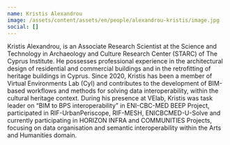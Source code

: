 ```yaml
---
name: Kristis Alexandrou
image: /assets/content/assets/en/people/alexandrou-kristis/image.jpg
social: []
---
```

Kristis Alexandrou, is an Associate Research Scientist at the Science and Technology in Archaeology and Culture Research Center (STARC) of The Cyprus Institute. He possesses professional experience in the architectural design of residential and commercial buildings and in the retrofitting of heritage buildings in Cyprus. Since 2020, Kristis has been a member of Virtual Environments Lab (CyI) and contributes to the development of BIM-based workflows and methods for solving data interoperability, within the cultural heritage context. During his presence at VElab, Kristis was task leader on “BIM to BPS interoperability” in ENI-CBC-MED BEEP Project, participated in RIF-UrbanPeriscope, RIF-MESH, ENICBCMED-U-Solve and currently participating in HORIZON INFRA and COMMUNITIES Projects, focusing on data organisation and semantic interoperability within the Arts and Humanities domain.
